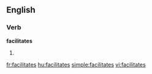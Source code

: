 ==English==

===Verb===
'''facilitates'''

# {{third-person singular of|[[facilitate]]}}

[[fr:facilitates]]
[[hu:facilitates]]
[[simple:facilitates]]
[[vi:facilitates]]